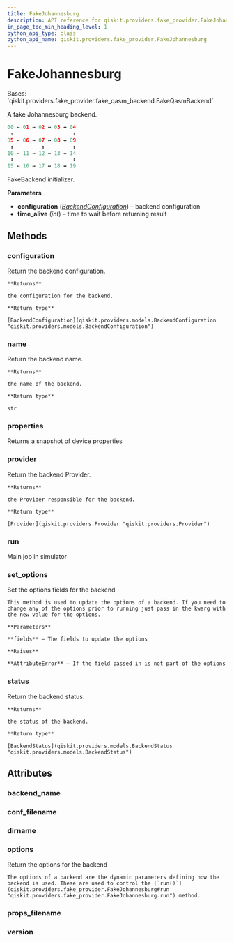 ```yaml
---
title: FakeJohannesburg
description: API reference for qiskit.providers.fake_provider.FakeJohannesburg
in_page_toc_min_heading_level: 1
python_api_type: class
python_api_name: qiskit.providers.fake_provider.FakeJohannesburg
---
```


# FakeJohannesburg

<Class id="qiskit.providers.fake_provider.FakeJohannesburg" isDedicatedPage={true} github="https://github.com/qiskit/qiskit/tree/stable/0.23/qiskit/providers/fake_provider/backends/johannesburg/fake_johannesburg.py" signature="FakeJohannesburg" modifiers="class">
  Bases: `qiskit.providers.fake_provider.fake_qasm_backend.FakeQasmBackend`

  A fake Johannesburg backend.

  ```python
  00 ↔ 01 ↔ 02 ↔ 03 ↔ 04
   ↕                   ↕
  05 ↔ 06 ↔ 07 ↔ 08 ↔ 09
   ↕         ↕         ↕
  10 ↔ 11 ↔ 12 ↔ 13 ↔ 14
   ↕                   ↕
  15 ↔ 16 ↔ 17 ↔ 18 ↔ 19
  ```

  FakeBackend initializer.

  **Parameters**

  *   **configuration** ([*BackendConfiguration*](qiskit.providers.models.BackendConfiguration "qiskit.providers.models.BackendConfiguration")) – backend configuration
  *   **time\_alive** (*int*) – time to wait before returning result

  ## Methods

  ### configuration

  <Function id="qiskit.providers.fake_provider.FakeJohannesburg.configuration" signature="FakeJohannesburg.configuration()">
    Return the backend configuration.

    **Returns**

    the configuration for the backend.

    **Return type**

    [BackendConfiguration](qiskit.providers.models.BackendConfiguration "qiskit.providers.models.BackendConfiguration")
  </Function>

  ### name

  <Function id="qiskit.providers.fake_provider.FakeJohannesburg.name" signature="FakeJohannesburg.name()">
    Return the backend name.

    **Returns**

    the name of the backend.

    **Return type**

    str
  </Function>

  ### properties

  <Function id="qiskit.providers.fake_provider.FakeJohannesburg.properties" signature="FakeJohannesburg.properties()">
    Returns a snapshot of device properties
  </Function>

  ### provider

  <Function id="qiskit.providers.fake_provider.FakeJohannesburg.provider" signature="FakeJohannesburg.provider()">
    Return the backend Provider.

    **Returns**

    the Provider responsible for the backend.

    **Return type**

    [Provider](qiskit.providers.Provider "qiskit.providers.Provider")
  </Function>

  ### run

  <Function id="qiskit.providers.fake_provider.FakeJohannesburg.run" signature="FakeJohannesburg.run(run_input, **kwargs)">
    Main job in simulator
  </Function>

  ### set\_options

  <Function id="qiskit.providers.fake_provider.FakeJohannesburg.set_options" signature="FakeJohannesburg.set_options(**fields)">
    Set the options fields for the backend

    This method is used to update the options of a backend. If you need to change any of the options prior to running just pass in the kwarg with the new value for the options.

    **Parameters**

    **fields** – The fields to update the options

    **Raises**

    **AttributeError** – If the field passed in is not part of the options
  </Function>

  ### status

  <Function id="qiskit.providers.fake_provider.FakeJohannesburg.status" signature="FakeJohannesburg.status()">
    Return the backend status.

    **Returns**

    the status of the backend.

    **Return type**

    [BackendStatus](qiskit.providers.models.BackendStatus "qiskit.providers.models.BackendStatus")
  </Function>

  ## Attributes

  ### backend\_name

  <Attribute id="qiskit.providers.fake_provider.FakeJohannesburg.backend_name" attributeValue="'fake_johannesburg'" />

  ### conf\_filename

  <Attribute id="qiskit.providers.fake_provider.FakeJohannesburg.conf_filename" attributeValue="'conf_johannesburg.json'" />

  ### dirname

  <Attribute id="qiskit.providers.fake_provider.FakeJohannesburg.dirname" attributeValue="'/home/runner/work/qiskit/qiskit/.tox/docs/lib/python3.8/site-packages/qiskit/providers/fake_provider/backends/johannesburg'" />

  ### options

  <Attribute id="qiskit.providers.fake_provider.FakeJohannesburg.options">
    Return the options for the backend

    The options of a backend are the dynamic parameters defining how the backend is used. These are used to control the [`run()`](qiskit.providers.fake_provider.FakeJohannesburg#run "qiskit.providers.fake_provider.FakeJohannesburg.run") method.
  </Attribute>

  ### props\_filename

  <Attribute id="qiskit.providers.fake_provider.FakeJohannesburg.props_filename" attributeValue="'props_johannesburg.json'" />

  ### version

  <Attribute id="qiskit.providers.fake_provider.FakeJohannesburg.version" attributeValue="1" />
</Class>


